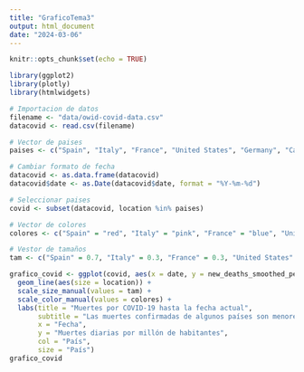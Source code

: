 ```yaml
---
title: "GraficoTema3"
output: html_document
date: "2024-03-06"
---
```


```r
knitr::opts_chunk$set(echo = TRUE)
```

```r
library(ggplot2)
library(plotly)
library(htmlwidgets)

# Importacion de datos
filename <- "data/owid-covid-data.csv"
datacovid <- read.csv(filename)

# Vector de paises
paises <- c("Spain", "Italy", "France", "United States", "Germany", "Canada", "Japan", "India")

# Cambiar formato de fecha
datacovid <- as.data.frame(datacovid)
datacovid$date <- as.Date(datacovid$date, format = "%Y-%m-%d")

# Seleccionar paises
covid <- subset(datacovid, location %in% paises)

# Vector de colores
colores <- c("Spain" = "red", "Italy" = "pink", "France" = "blue", "United States" = "lightgreen", "Germany" = "purple", "Canada" = "orange", "Japan" = "grey", "India" = "brown")

# Vestor de tamaños
tam <- c("Spain" = 0.7, "Italy" = 0.3, "France" = 0.3, "United States" = 0.3, "Germany" = 0.3, "Canada" = 0.3, "Japan" = 0.3, "India" = 0.3)

grafico_covid <- ggplot(covid, aes(x = date, y = new_deaths_smoothed_per_million, col= location)) +
  geom_line(aes(size = location)) + 
  scale_size_manual(values = tam) +
  scale_color_manual(values = colores) +
  labs(title = "Muertes por COVID-19 hasta la fecha actual",
       subtitle = "Las muertes confirmadas de algunos países son menores que el     número real.",
       x = "Fecha",
       y = "Muertes diarias por millón de habitantes",
       col = "País",
       size = "País")
grafico_covid
```

